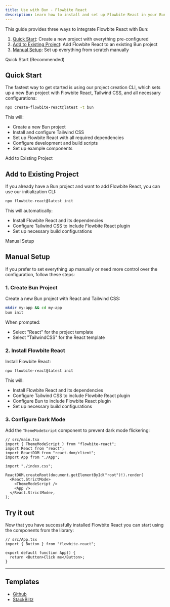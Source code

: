 ```yaml
---
title: Use with Bun - Flowbite React
description: Learn how to install and set up Flowbite React in your Bun project and start building modern web applications with interactive components
---
```


This guide provides three ways to integrate Flowbite React with Bun:

1. [Quick Start](#quick-start): Create a new project with everything pre-configured
2. [Add to Existing Project](#add-to-existing-project): Add Flowbite React to an existing Bun project
3. [Manual Setup](#manual-setup): Set up everything from scratch manually

<TextDivider>Quick Start (Recommended)</TextDivider>

## Quick Start

The fastest way to get started is using our project creation CLI, which sets up a new Bun project with Flowbite React, Tailwind CSS, and all necessary configurations:

```bash
npx create-flowbite-react@latest -t bun
```

This will:

- Create a new Bun project
- Install and configure Tailwind CSS
- Set up Flowbite React with all required dependencies
- Configure development and build scripts
- Set up example components

<TextDivider>Add to Existing Project</TextDivider>

## Add to Existing Project

If you already have a Bun project and want to add Flowbite React, you can use our initialization CLI:

```bash
npx flowbite-react@latest init
```

This will automatically:

- Install Flowbite React and its dependencies
- Configure Tailwind CSS to include Flowbite React plugin
- Set up necessary build configurations

<TextDivider>Manual Setup</TextDivider>

## Manual Setup

If you prefer to set everything up manually or need more control over the configuration, follow these steps:

### 1. Create Bun Project

Create a new Bun project with React and Tailwind CSS:

```bash
mkdir my-app && cd my-app
bun init
```

When prompted:

- Select "React" for the project template
- Select "TailwindCSS" for the React template

### 2. Install Flowbite React

Install Flowbite React:

```bash
npx flowbite-react@latest init
```

This will:

- Install Flowbite React and its dependencies
- Configure Tailwind CSS to include Flowbite React plugin
- Configure Bun to include Flowbite React plugin
- Set up necessary build configurations

### 3. Configure Dark Mode

Add the `ThemeModeScript` component to prevent dark mode flickering:

```tsx
// src/main.tsx
import { ThemeModeScript } from "flowbite-react";
import React from "react";
import ReactDOM from "react-dom/client";
import App from "./App";

import "./index.css";

ReactDOM.createRoot(document.getElementById("root")!).render(
  <React.StrictMode>
    <ThemeModeScript />
    <App />
  </React.StrictMode>,
);
```

## Try it out

Now that you have successfully installed Flowbite React you can start using the components from the library:

```tsx
// src/App.tsx
import { Button } from "flowbite-react";

export default function App() {
  return <Button>Click me</Button>;
}
```

<hr />

## Templates

- [Github](https://github.com/themesberg/flowbite-react-template-bun)
- [StackBlitz](https://stackblitz.com/edit/flowbite-react-template-bun)

